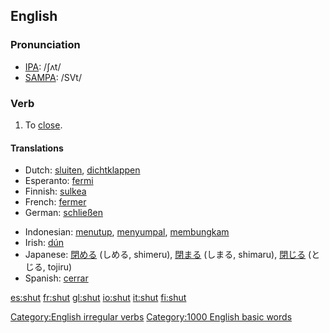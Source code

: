 ==English==

===Pronunciation===
*[[International Phonetic Alphabet|IPA]]: /ʃʌt/
*[[SAMPA]]: /SVt/

===Verb===
[[Category:English irregular verbs]]
{{en-verb2|'''to shut'''|'''[[shuts]]'''|'''shut'''|'''shut'''|'''[[shutting]]'''}}

# To [[close]].

====Translations====
{{top}}
*Dutch: [[sluiten]], [[dichtklappen]]
*Esperanto: [[fermi]]
*Finnish: [[sulkea]]
*French: [[fermer]]
*German: [[schließen]]
{{mid}}
*Indonesian: [[tutup|menutup]], [[sumpal|menyumpal]], [[bungkam|membungkam]]
*Irish: [[dún]]
*Japanese: [[閉める]] (しめる, shimeru), [[閉まる]] (しまる, shimaru), [[閉じる]] (とじる, tojiru)
*Spanish: [[cerrar]]
{{bottom}}

[[Category:1000 English basic words]]

[[es:shut]]
[[fr:shut]]
[[gl:shut]]
[[io:shut]]
[[it:shut]]
[[fi:shut]]